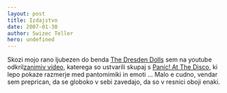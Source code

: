 ```yaml
---
layout: post
title: Izdajstvo
date: 2007-01-30
author: Swizec Teller
hero: undefined
---
```


Skozi mojo rano ljubezen do benda [The Dresden Dolls](http://www.dresdendolls.com/) sem na youtube odkril[zanimiv video](http://youtube.com/watch?v=vY2WLMf0F_c), katerega so ustvarili skupaj s [Panic! At The Disco](http://www.panicatthedisco.com/), ki lepo pokaze razmerje med pantomimiki in emoti ... Malo e cudno, vendar sem preprican, da se globoko v sebi zavedajo, da so v resnici oboji enaki.
